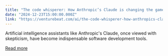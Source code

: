 ```yaml
---
title: "The code whisperer: How Anthropic’s Claude is changing the game for software developers"
date: "2024-12-23T15:00:00.000Z"
link: "https://venturebeat.com/ai/the-code-whisperer-how-anthropics-claude-is-changing-the-game-for-software-developers/"
---
```


Artificial intelligence assistants like Anthropic's Claude, once viewed with skepticism, have become indispensable software development tools.

[Read more](https://venturebeat.com/ai/the-code-whisperer-how-anthropics-claude-is-changing-the-game-for-software-developers/)

